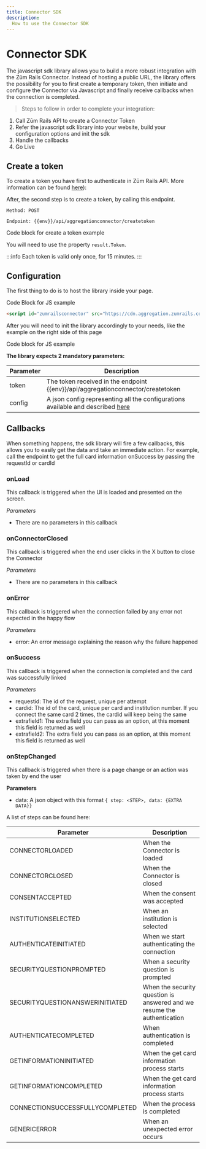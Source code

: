 ```yaml
---
title: Connector SDK
description:
  How to use the Connector SDK
---
```


# Connector SDK

The javascript sdk library allows you to build a more robust integration with the Zūm Rails Connector. Instead of hosting a public URL, the library offers the possibility for you to first create a temporary token, then initiate and configure the Connector via Javascript and finally receive callbacks when the connection is completed.

> Steps to follow in order to complete your integration:

1. Call Zūm Rails API to create a Connector Token
2. Refer the javascript sdk library into your website, build your configuration options and init the sdk
3. Handle the callbacks
4. Go Live

## Create a token

To create a token you have first to authenticate in Zūm Rails API. More information can be found [here](../api-specification/authentication)):

After, the second step is to create a token, by calling this endpoint.

`Method: POST`

`Endpoint: {{env}}/api/aggregationconnector/createtoken`

Code block for create a token example

You will need to use the property `result.Token`.

:::info
Each token is valid only once, for 15 minutes. 
:::

## Configuration

The first thing to do is to host the library inside your page.

Code Block for JS example

```html
<script id="zumrailsconnector" src="https://cdn.aggregation.zumrails.com/connector.js" type="text/javascript" async=""></script>
```

After you will need to init the library accordingly to your needs, like the example on the right side of this page

Code block for JS example

**The library expects 2 mandatory parameters:**

Parameter | Description 
----- | ----
token | The token received in the endpoint {{env}}/api/aggregationconnector/createtoken
config | A json config representing all the configurations available and described [here](#configuration)

## Callbacks

When something happens, the sdk library will fire a few callbacks, this allows you to easily get the data and take an immediate action. For example, call the endpoint to get the full card information onSuccess by passing the requestId or cardId

### onLoad

This callback is triggered when the UI is loaded and presented on the screen.

_Parameters_

- There are no parameters in this callback


### onConnectorClosed

This callback is triggered when the end user clicks in the X button to close the Connector

_Parameters_

- There are no parameters in this callback

### onError

This callback is triggered when the connection failed by any error not expected in the happy flow

_Parameters_

- error: An error message explaining the reason why the failure happened

### onSuccess

This callback is triggered when the connection is completed and the card was successfully linked

_Parameters_

- requestid: The id of the request, unique per attempt
- cardid: The id of the card, unique per card and institution number. If you connect the same card 2 times, the cardid will keep being the same
- extrafield1: The extra field you can pass as an option, at this moment this field is returned as well
- extrafield2: The extra field you can pass as an option, at this moment this field is returned as well

### onStepChanged

This callback is triggered when there is a page change or an action was taken by end the user

**Parameters** 

- data: A json object with this format `{ step: <STEP>, data: {EXTRA DATA}}`

A list of steps can be found here:

Parameter | Description 
----- | ----
CONNECTORLOADED | When the Connector is loaded
CONNECTORCLOSED | When the Connector is closed
CONSENTACCEPTED | When the consent was accepted
INSTITUTIONSELECTED | When an institution is selected
AUTHENTICATEINITIATED | When we start authenticating the connection
SECURITYQUESTIONPROMPTED | When a security question is prompted
SECURITYQUESTIONANSWERINITIATED | When the security question is answered and we resume the authentication
AUTHENTICATECOMPLETED | When authentication is completed
GETINFORMATIONINITIATED | When the get card information process starts
GETINFORMATIONCOMPLETED | When the get card information process starts
CONNECTIONSUCCESSFULLYCOMPLETED | When the process is completed
GENERICERROR | When an unexpected error occurs
